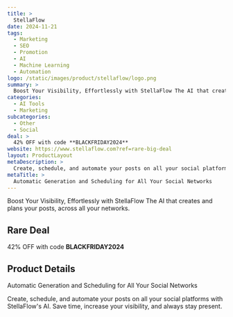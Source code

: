 ```yaml
---
title: >
  StellaFlow
date: 2024-11-21
tags:
  - Marketing
  - SEO
  - Promotion
  - AI
  - Machine Learning
  - Automation
logo: /static/images/product/stellaflow/logo.png
summary: >
  Boost Your Visibility, Effortlessly with StellaFlow The AI ​​that creates and plans your posts, across all your networks.
categories:
  - AI Tools
  - Marketing
subcategories:
  - Other
  - Social
deal: >
  42% OFF with code **BLACKFRIDAY2024**
website: https://www.stellaflow.com?ref=rare-big-deal
layout: ProductLayout
metaDescription: >
  Create, schedule, and automate your posts on all your social platforms with StellaFlow's AI. Save time, increase your visibility, and always stay present.
metaTitle: >
  Automatic Generation and Scheduling for All Your Social Networks
---
```

Boost Your Visibility, Effortlessly with StellaFlow The AI ​​that creates and plans your posts, across all your networks.

## Rare Deal

42% OFF with code **BLACKFRIDAY2024**

## Product Details
Automatic Generation and Scheduling for All Your Social Networks

Create, schedule, and automate your posts on all your social platforms with StellaFlow's AI. Save time, increase your visibility, and always stay present.
